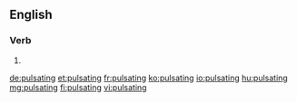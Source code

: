 ==English==

===Verb===
{{head|en}}

# {{present participle of|pulsate}}

[[de:pulsating]]
[[et:pulsating]]
[[fr:pulsating]]
[[ko:pulsating]]
[[io:pulsating]]
[[hu:pulsating]]
[[mg:pulsating]]
[[fi:pulsating]]
[[vi:pulsating]]
